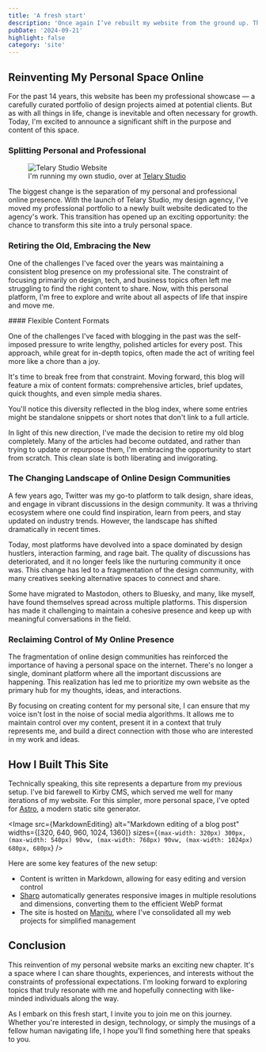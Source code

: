 ```yaml
---
title: 'A fresh start'
description: 'Once again I‘ve rebuilt my website from the ground up. This website has now become my personal playground, while the business side of things moved over to its own site.'
pubDate: '2024-09-21'
highlight: false
category: 'site'
---
```



## Reinventing My Personal Space Online

For the past 14 years, this website has been my professional showcase — a carefully curated portfolio of design projects aimed at potential clients. But as with all things in life, change is inevitable and often necessary for growth. Today, I'm excited to announce a significant shift in the purpose and content of this space.

### Splitting Personal and Professional

<aside class="left">
  <figure>
    <Image
      src={Telary}
      alt="Telary Studio Website"
      widths={[260, 540, 720, 960, 1200]}
      sizes={`(max-width: 320px) 300px, (max-width: 540px) 90vw, (max-width: 768px) 260px, (max-width: 1024px) 260px, 260px`}
    />
    <figcaption>I'm running my own studio, over at <a href="https://telary.studio" target="_blank">Telary Studio</a></figcaption>
  </figure>
</aside>

The biggest change is the separation of my personal and professional online presence. With the launch of Telary Studio, my design agency, I've moved my professional portfolio to a newly built website dedicated to the agency's work. This transition has opened up an exciting opportunity: the chance to transform this site into a truly personal space.

### Retiring the Old, Embracing the New

One of the challenges I've faced over the years was maintaining a consistent blog presence on my professional site. The constraint of focusing primarily on design, tech, and business topics often left me struggling to find the right content to share. Now, with this personal platform, I'm free to explore and write about all aspects of life that inspire and move me.

<aside class="right">
  #### Flexible Content Formats

  One of the challenges I've faced with blogging in the past was the self-imposed pressure to write lengthy, polished articles for every post. This approach, while great for in-depth topics, often made the act of writing feel more like a chore than a joy.
  
  It's time to break free from that constraint. Moving forward, this blog will feature a mix of content formats: comprehensive articles, brief updates, quick thoughts, and even simple media shares.
  
  You'll notice this diversity reflected in the blog index, where some entries might be standalone snippets or short notes that don't link to a full article.
</aside>

In light of this new direction, I've made the decision to retire my old blog completely. Many of the articles had become outdated, and rather than trying to update or repurpose them, I'm embracing the opportunity to start from scratch. This clean slate is both liberating and invigorating.

### The Changing Landscape of Online Design Communities

A few years ago, Twitter was my go-to platform to talk design, share ideas, and engage in vibrant discussions in the design community. It was a thriving ecosystem where one could find inspiration, learn from peers, and stay updated on industry trends. However, the landscape has shifted dramatically in recent times.

Today, most platforms have devolved into a space dominated by design hustlers, interaction farming, and rage bait. The quality of discussions has deteriorated, and it no longer feels like the nurturing community it once was. This change has led to a fragmentation of the design community, with many creatives seeking alternative spaces to connect and share.

Some have migrated to Mastodon, others to Bluesky, and many, like myself, have found themselves spread across multiple platforms. This dispersion has made it challenging to maintain a cohesive presence and keep up with meaningful conversations in the field.

### Reclaiming Control of My Online Presence

The fragmentation of online design communities has reinforced the importance of having a personal space on the internet. There's no longer a single, dominant platform where all the important discussions are happening. This realization has led me to prioritize my own website as the primary hub for my thoughts, ideas, and interactions.

By focusing on creating content for my personal site, I can ensure that my voice isn't lost in the noise of social media algorithms. It allows me to maintain control over my content, present it in a context that truly represents me, and build a direct connection with those who are interested in my work and ideas.


## How I Built This Site

Technically speaking, this site represents a departure from my previous setup. I've bid farewell to Kirby CMS, which served me well for many iterations of my website. For this simpler, more personal space, I've opted for [Astro](https://astro.build/), a modern static site generator.

<Image
  src={MarkdownEditing}
  alt="Markdown editing of a blog post"
  widths={[320, 640, 960, 1024, 1360]}
  sizes={`(max-width: 320px) 300px, (max-width: 540px) 90vw, (max-width: 768px) 90vw, (max-width: 1024px) 680px, 680px`}
/>

Here are some key features of the new setup:

- Content is written in Markdown, allowing for easy editing and version control
- [Sharp](https://sharp.pixelplumbing.com/) automatically generates responsive images in multiple resolutions and dimensions, converting them to the efficient WebP format
- The site is hosted on [Manitu](https://www.manitu.de/), where I've consolidated all my web projects for simplified management

## Conclusion

This reinvention of my personal website marks an exciting new chapter. It's a space where I can share thoughts, experiences, and interests without the constraints of professional expectations. I'm looking forward to exploring topics that truly resonate with me and hopefully connecting with like-minded individuals along the way.

As I embark on this fresh start, I invite you to join me on this journey. Whether you're interested in design, technology, or simply the musings of a fellow human navigating life, I hope you'll find something here that speaks to you.
